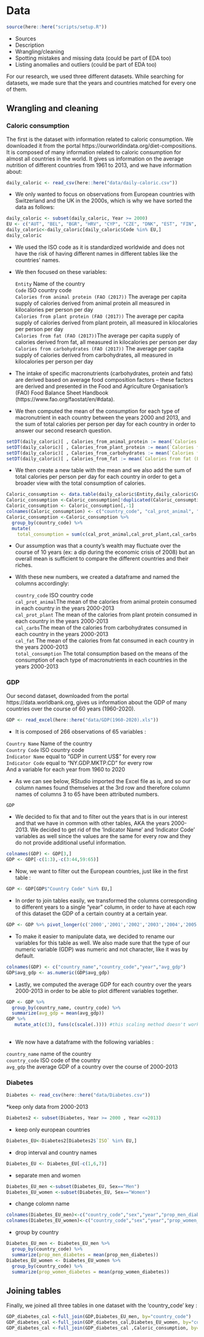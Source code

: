 # Data

```r
source(here::here("scripts/setup.R"))
```

* Sources
* Description
* Wrangling/cleaning
* Spotting mistakes and missing data (could be part of EDA too)
* Listing anomalies and outliers (could be part of EDA too)

For our research, we used three different datasets. While searching for datasets, we made sure that the years and countries matched for every one of them.

## Wrangling and cleaning

### Caloric consumption


The first is the dataset with information related to caloric consumption. We downloaded it from the portal https://ourworldindata.org/diet-compositions. It is composed of many information related to caloric consumption for almost all countries in the world. It gives us information on the average nutrition of different countries from 1961 to 2013, and we have information about: 

```r
daily_caloric <- read_csv(here::here("data/daily-caloric.csv"))
```

* We only wanted to focus on observations from European countries with Switzerland and the UK in the 2000s, which is why we have sorted the data as follows:

```r
daily_caloric <- subset(daily_caloric, Year >= 2000)
EU <- c("AUT", "BEL", "BGR", "HRV", "CYP", "CZE", "DNK", "EST", "FIN", "FRA", "DEU", "GRC", "HUN", "IRL", "ITA", "LVA", "LTU", "LUX", "MLT", "NLD", "POL", "PRT", "ROU", "SVK", "SVN", "ESP", "SWE", "GBR", "CHE")
daily_caloric<-daily_caloric[daily_caloric$Code %in% EU,]
daily_caloric
```

* We used the ISO code as it is standardized worldwide and does not have the risk of having different names in different tables like the countries' names.

* We then focused on these variables:

  `Entity` Name of the country  
  `Code` ISO country code  
  `Calories from animal protein (FAO (2017))` The average per capita supply of calories derived from animal protein    all measured in kilocalories per person per day  
  `Calories from plant protein (FAO (2017))` The average per capita supply of calories derived from plant protein,     all measured in kilocalories per person per day  
  `Calories from fat (FAO (2017))`The average per capita supply of calories derived from fat, all measured in kilocalories per person per day  
  `Calories from carbohydrates (FAO (2017))` The average per capita supply of calories derived from carbohydrates, all measured in kilocalories per person per day  
  
* The intake of specific macronutrients (carbohydrates, protein and fats) are derived based on average food composition factors – these factors are derived and presented in the Food and Agriculture Organisation’s (FAO) Food Balance Sheet Handbook (https://www.fao.org/faostat/en/#data).

* We then computed the mean of the consumption for each type of macronutrient in each country between the years 2000 and 2013, and the sum of total calories per person per day for each country in order to answer our second research question.

```r
setDT(daily_caloric)[ , Calories_from_animal_protein := mean(`Calories from animal protein (FAO (2017))`), by = "Entity"]
setDT(daily_caloric)[ , Calories_from_plant_protein := mean(`Calories from plant protein (FAO (2017))`), by = "Entity"]
setDT(daily_caloric)[ , Calories_from_carbohydrates := mean(`Calories from carbohydrates (FAO (2017))`), by = "Entity"]
setDT(daily_caloric)[ , Calories_from_fat := mean(`Calories from fat (FAO (2017))`), by = "Entity"]
```

* We then create a new table with the mean and we also add the sum of total calories per person per day for each country in order to get a broader view with the total consumption of calories.

```r
Caloric_consumption <- data.table(daily_caloric$Entity,daily_caloric$Code,daily_caloric$Calories_from_animal_protein, daily_caloric$Calories_from_plant_protein,daily_caloric$Calories_from_carbohydrates,daily_caloric$Calories_from_fat)
Caloric_consumption <-Caloric_consumption[!duplicated(Caloric_consumption)]
Caloric_consumption <- Caloric_consumption[,-1] 
colnames(Caloric_consumption) <- c("country_code", "cal_prot_animal", "cal_prot_plant", "cal_carbs","cal_fat")
Caloric_consumption <-Caloric_consumption %>%
  group_by(country_code) %>%
  mutate(
    total_consumption = sum(c(cal_prot_animal,cal_prot_plant,cal_carbs,cal_fat)))
```

* Our assumption was that a county's wealth may fluctuate over the course of 10 years (ex: a dip during the economic crisis of 2008) but an overall mean is sufficient to compare the different countries and their riches.

* With these new numbers, we created a dataframe and named the columns accordingly:

  `country_code` ISO country code  
  `cal_prot_animal`The mean of the calories from animal protein consumed in each country in the years 2000-2013  
  `cal_prot_plant` The mean of the calories from plant protein consumed in each country in the years 2000-2013  
  `cal_carbs`The mean of the calories from carbohydrates consumed in each country in the years 2000-2013  
  `cal_fat` The mean of the calories from fat consumed in each country in the years 2000-2013  
  `total_consumption` The total consumption based on the means of the consumption of each type of macronutrients in    each countries in the years 2000-2013  
  


### GDP


Our second dataset, downloaded from the portal https://data.worldbank.org, gives us information about the GDP of many countries over the course of 60 years (1960-2020).

```r
GDP <- read_excel(here::here("data/GDP(1960-2020).xls"))
```

* It is composed of 266 observations of 65 variables :

`Country Name` Name of the country  
`Country Code` ISO country code  
`Indicator Name` equal to "GDP in current US$" for every row  
`Indicator Code` equal to "NY.GDP.MKTP.CD" for every row  
And a variable for each year from 1960 to 2020  

* As we can see below, RStudio imported the Excel file as is, and so our column names found themselves at the 3rd row and therefore column names of columns 3 to 65 have been attributed numbers.

```r
GDP
```

* We decided to fix that and to filter out the years that is in our interest and that we have in common with other tables, AKA the years 2000-2013. We decided to get rid of the 'Indicator Name' and 'Indicator Code' variables as well since the values are the same for every row and they do not provide additional useful information.

```r
colnames(GDP) <- GDP[3,]
GDP <- GDP[-c(1:3),-c(3:44,59:65)]
```

* Now, we want to filter out the European countries, just like in the first table :

```r
GDP <- GDP[GDP$"Country Code" %in% EU,]
```

* In order to join tables easily, we transformed the columns corresponding to different years to a single “year” column, in order to have at each row of this dataset the GDP of a certain country at a certain year.

```r
GDP <- GDP %>% pivot_longer(c('2000','2001','2002','2003','2004','2005','2006','2007','2008','2009','2010','2011','2012','2013'),names_to = "Year",values_to = "Gross Domestic Product")
```

* To make it easier to manipulate data, we decided to rename our variables for this table as well. We also made sure that the type of our numeric variable (GDP) was numeric and not character, like it was by default.

```r
colnames(GDP) <- c("country_name","country_code","year","avg_gdp")
GDP$avg_gdp <- as.numeric(GDP$avg_gdp)
```

* Lastly, we computed the average GDP for each country over the years 2000-2013 in order to be able to plot different variables together.

```r
GDP <- GDP %>% 
  group_by(country_name, country_code) %>% 
  summarize(avg_gdp = mean(avg_gdp))
GDP %>%
   mutate_at(c(3), funs(c(scale(.)))) #this scaling method doesn't work, how to do it ?
  

```

* We now have a dataframe with the following variables :

`country_name` name of the country  
`country_code` ISO code of the country  
`avg_gdp` the average GDP of a country over the course of 2000-2013  


### Diabetes

```r
Diabetes <- read_csv(here::here("data/Diabetes.csv"))
```
*keep only data from 2000-2013

```r
Diabetes2 <- subset(Diabetes, Year >= 2000 , Year <=2013)
```

* keep only european countries

```r
Diabetes_EU<-Diabetes2[Diabetes2$`ISO` %in% EU,]
```
* drop interval and country names

```r
Diabetes_EU <- Diabetes_EU[-c(1,6,7)]
```
* separate men and women

```r
Diabetes_EU_men <-subset(Diabetes_EU, Sex=="Men")
Diabetes_EU_women <-subset(Diabetes_EU, Sex=="Women")
```
* change colomn name

```r
colnames(Diabetes_EU_men)<-c("country_code","sex","year","prop_men_diabetes")
colnames(Diabetes_EU_women)<-c("country_code","sex","year","prop_women_diabetes")
```
* group by country

```r
Diabetes_EU_men <- Diabetes_EU_men %>% 
  group_by(country_code) %>%
  summarize(prop_men_diabetes = mean(prop_men_diabetes))
Diabetes_EU_women <- Diabetes_EU_women %>% 
  group_by(country_code) %>%
  summarize(prop_women_diabetes = mean(prop_women_diabetes))
```



## Joining tables

Finally, we joined all three tables in one dataset with the 'country_code' key :

```r
GDP_diabetes_cal <-full_join(GDP,Diabetes_EU_men, by="country_code")
GDP_diabetes_cal <-full_join(GDP_diabetes_cal,Diabetes_EU_women, by="country_code")
GDP_diabetes_cal <-full_join(GDP_diabetes_cal ,Caloric_consumption, by="country_code")
```


